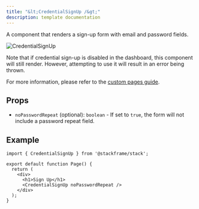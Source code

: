 ```yaml
---
title: "&lt;CredentialSignUp /&gt;"
description: template documentation
---
```


A component that renders a sign-up form with email and password fields.

<div className="stack-white-image-showcase stack-250h">
  <img src="../imgs/credential-sign-up.png" alt="CredentialSignUp" />
</div>

Note that if credential sign-up is disabled in the dashboard, this component will still render. However, attempting to use it will result in an error being thrown.

For more information, please refer to the [custom pages guide](../customization/custom-pages.mdx).

## Props

- `noPasswordRepeat` (optional): `boolean` - If set to `true`, the form will not include a password repeat field.

## Example

```tsx
import { CredentialSignUp } from '@stackframe/stack';

export default function Page() {
  return (
    <div>
      <h1>Sign Up</h1>
      <CredentialSignUp noPasswordRepeat />
    </div>
  );
}
```
